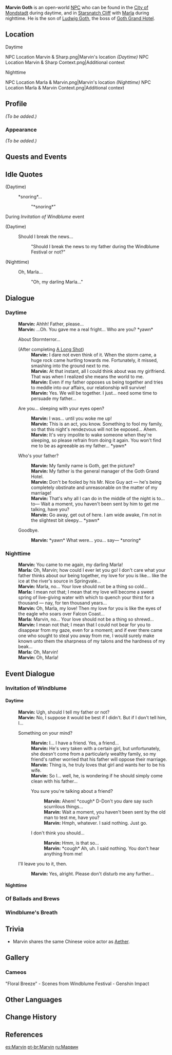 {{Meta
<!-- REMOVE THIS TEMPLATE AFTER ADDING MISSING INFO -->
|missing_NPC_profile  = yes
}}
{{Character Infobox
|image            = NPC Marvin.png
|region           = Mondstadt
|location         = Mondstadt
|voiceEN          = [https://www.brookchalmersvo.com/ Brook Chalmers]<ref>Twitter: [https://twitter.com/brookchalmersvo/status/1378100831086473216 EN VA Self Announcement]</ref>
|voiceCN          = [https://zh.moegirl.org.cn/鹿喑 Luyin ({{zh|鹿喑}})]<ref>Bilibili: [https://www.bilibili.com/video/BV1Az4y127Uj CN VA Self Announcement]</ref>
|realname         = Marvin Goth
|type             = Open-World NPC
|father           = Goth
}}
'''Marvin Goth''' is an open-world [[NPC]] who can be found in the [[City of Mondstadt]] during daytime, and in [[Starsnatch Cliff]] with [[Marla]] during nighttime. He is the son of [[Goth|Ludwig Goth]], the boss of [[Goth Grand Hotel]].

==Location==
;Daytime
<gallery>
NPC Location Marvin & Sharp.png|Marvin's location ''(Daytime)''
NPC Location Marvin & Sharp Context.png|Additional context
</gallery>

;Nighttime
<gallery>
NPC Location Marla & Marvin.png|Marvin's location ''(Nighttime)''
NPC Location Marla & Marvin Context.png|Additional context
</gallery>

==Profile==
<!-- detailed story/lore information goes here -->
''(To be added.)''

===Appearance===
''(To be added.)''

==Quests and Events==
{{Quests and Events
|Invitation of Windblume = unique idle quotes and dialogue
}}

==Idle Quotes==
{{Dialogue Start}}
;(Daytime)
: {{DIcon|Idle}} *snoring*...
:: {{A|VO Marvin 01.ogg}} "*snoring*"
{{Dialogue End}}

;During ''Invitation of Windblume'' event
{{Dialogue Start}}
;(Daytime)
: {{DIcon|Idle}} Should I break the news...
:: {{A|VO Marvin Invitation of Windblume 01.ogg}} "Should I break the news to my father during the Windblume Festival or not?"

;(Nighttime)
: {{DIcon|Idle}} Oh, Marla...
:: {{A|VO Marvin Invitation of Windblume 02.ogg}} "Oh, my darling Marla..."
{{Dialogue End}}

==Dialogue==
===Daytime===
{{Dialogue Start}}
:'''Marvin:''' Ahhh! Father, please...
:'''Marvin:''' ...Oh. You gave me a real fright... Who are you? *yawn*
:{{DIcon}} About Stormterror...
:;(After completing [[A Long Shot]])
::'''Marvin:''' I dare not even think of it. When the storm came, a huge rock came hurtling towards me. Fortunately, it missed, smashing into the ground next to me.
::'''Marvin:''' At that instant, all I could think about was my girlfriend. That was when I realized she means the world to me.
::'''Marvin:''' Even if my father opposes us being together and tries to meddle into our affairs, our relationship will survive!
::'''Marvin:''' Yes. We will be together. I just... need some time to persuade my father...
:{{DIcon}} Are you... sleeping with your eyes open?
::'''Marvin:''' I was... until you woke me up!
::'''Marvin:''' This is an act, you know. Something to fool my family, so that this night's rendezvous will not be exposed... Ahem.
::'''Marvin:''' It's very impolite to wake someone when they're sleeping, so please refrain from doing it again. You won't find me to be as agreeable as my father... *yawn*
:{{DIcon}} Who's your father?
::'''Marvin:''' My family name is Goth, get the picture?
::'''Marvin:''' My father is the general manager of the Goth Grand Hotel.
::'''Marvin:''' Don't be fooled by his Mr. Nice Guy act &mdash; he's being completely obstinate and unreasonable on the matter of my marriage!
::'''Marvin:''' That's why all I can do in the middle of the night is to... to&mdash; Wait a moment, you haven't been sent by him to get me talking, have you?
::'''Marvin:''' Go away, get out of here. I am wide awake, I'm not in the slightest bit sleepy... *yawn*
:{{DIcon}} Goodbye.
::'''Marvin:''' *yawn* What were... you... say&mdash; *snoring*
{{Dialogue End}}

===Nighttime===
{{Dialogue Start}}
:'''Marvin:''' You came to me again, my darling Marla!
:'''Marla:''' Oh, Marvin; how could I ever let you go! I don't care what your father thinks about our being together, my love for you is like... like the ice at the river's source in Springvale...
:'''Marvin:''' Marla, no... Your love should not be a thing so cold...
:'''Marla:''' I mean not that; I mean that my love will become a sweet spring of live-giving water with which to quench your thirst for a thousand &mdash; nay, for ten thousand years...
:'''Marvin:''' Oh, Marla, my love! Then my love for you is like the eyes of the eagle who soars over Falcon Coast...
:'''Marla:''' Marvin, no... Your love should not be a thing so shrewd...
:'''Marvin:''' I mean not that; I mean that I could not bear for you to disappear from my gaze, even for a moment; and if ever there came one who sought to steal you away from me, I would surely make known unto them the sharpness of my talons and the hardness of my beak...
:'''Marla:''' Oh, Marvin!
:'''Marvin:''' Oh, Marla!
{{Dialogue End}}

==Event Dialogue==
===Invitation of Windblume===
====Daytime====
{{Dialogue Start}}
:'''Marvin:''' Ugh, should I tell my father or not?
:'''Marvin:''' No, I suppose it would be best if I didn't. But if I don't tell him, I...
:{{DIcon}} Something on your mind?
::'''Marvin:''' I... I have a friend. Yes, a friend...
::'''Marvin:''' He's very taken with a certain girl, but unfortunately, she doesn't come from a particularly wealthy family, so my friend's rather worried that his father will oppose their marriage.
::'''Marvin:''' Thing is, he truly loves that girl and wants her to be his wife.
::'''Marvin:''' So I... well, he, is wondering if he should simply come clean with his father...
::{{DIcon}} You sure you're talking about a friend?
:::'''Marvin:''' Ahem! *cough* D-Don't you dare say such scurrilous things...
:::'''Marvin:''' Wait a moment, you haven't been sent by the old man to test me, have you?
:::'''Marvin:''' Hmph, whatever. I said nothing. Just go.
::{{DIcon}} I don't think you should...
:::'''Marvin:''' Hmm, is that so...
:::'''Marvin:''' *cough* Ah, uh. I said nothing. You don't hear anything from me!
:{{DIcon}} I'll leave you to it, then.
::'''Marvin:''' Yes, alright. Please don't disturb me any further...
{{Dialogue End}}

====Nighttime====
{{Transclude|section=1|Marla|IoW}}

===Of Ballads and Brews===
{{Transclude|Marla|Of Ballads and Brews}}

===Windblume's Breath===
{{Transclude|Marla|Windblume's Breath}}

==Trivia==
* Marvin shares the same Chinese voice actor as [[Aether]].

==Gallery==
{{Files by Character Gallery|Official Media}}

===Cameos===
<gallery>
"Floral Breeze" - Scenes from Windblume Festival - Genshin Impact
</gallery>

==Other Languages==
{{Other Languages
|default_hidden = 1
|en      = Marvin
|zhs     = 玛文
|zhs_rm  = Mǎwén
|zht     = 瑪文
|zht_rm  = Mǎwén
|ja      = マーヴィン
|ja_rm   = Maavin
|ko      = 마빈
|es      = Marvin
|fr      = Marvin
|ru      = Марвин
|th      = Marvin
|vi      = Marvin
|de      = Marvin
|id      = Marvin
|pt      = Marvin
|tr      = Marvin
|it      = Marvin
}}

==Change History==
{{Change History|1.0}}

==References==
{{Reflist}}

[[es:Marvin]]
[[pt-br:Marvin]]
[[ru:Марвин]]